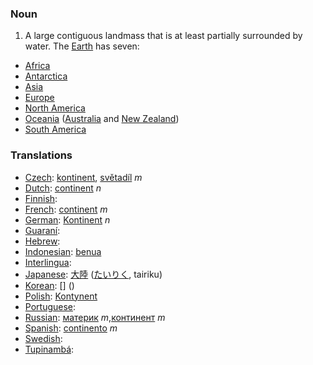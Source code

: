 === Noun ===
#A large contiguous landmass that is at least partially surrounded by water.  The [[Earth]] has seven:
*[[Africa]]
*[[Antarctica]]
*[[Asia]]
*[[Europe]]
*[[North America]]
*[[Oceania]] ([[Australia]] and [[New Zealand]])
*[[South America]]

=== Translations ===

*[[Czech]]: [[kontinent]], [[světadíl]] ''m''
*[[Dutch]]: [[continent]] ''n''
*[[Finnish]]: [[]]
*[[French]]: [[continent]] ''m''
*[[German]]: [[Kontinent]] ''n''
*[[Guaraní]]: [[]]
*[[Hebrew]]: [[]] '' ''
*[[Indonesian]]: [[benua]]
*[[Interlingua]]: [[]]
*[[Japanese]]: [[大陸]] ([[たいりく]], tairiku)
*[[Korean]]: [[]] [] ()
*[[Polish]]: [[Kontynent]]
*[[Portuguese]]: [[]] '' ''
*[[Russian]]: [[материк]] ''m'',[[континент]] ''m'' 
*[[Spanish]]: [[continento]] ''m''
*[[Swedish]]: [[]] '' ''
*[[Tupinambá]]: [[]]
